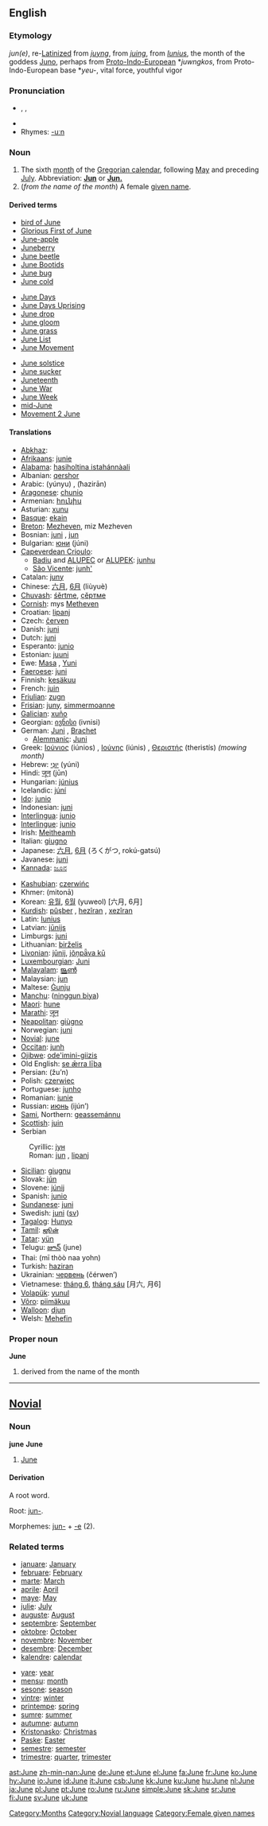 ==English==

===Etymology===
{{ME.}} ''jun(e)'', re-[[Latinize]]d from {{ME.}} ''[[juyng]]'', from {{OF.}} ''[[juing]]'', from {{L.}} ''[[Iunius]]'', the month of the goddess [[Juno]], perhaps from [[Proto-Indo-European]] *''juwngkos'', from Proto-Indo-European base *''yeu-'', vital force, youthful vigor

===Pronunciation===
*{{AHD|jo͞on}}, {{IPA|/dʒuːn/}}, {{SAMPA|/dZu:n/}}
*{{audio|en-us-June.ogg|Audio (US)}}
*Rhymes: [[Rhymes:English:-uːn|-uːn]]

===Noun===
{{en-noun}}

# The sixth [[month]] of the [[Gregorian calendar]], following [[May]] and preceding [[July]]. Abbreviation: '''[[Jun]]''' or '''[[Jun.]]'''
# (''from the name of the month'') A female [[given name]].

====Derived terms====
{{top3}}
*[[bird of June]]
*[[Glorious First of June]]
*[[June-apple]]
*[[Juneberry]]
*[[June beetle]]
*[[June Bootids]]
*[[June bug]]
*[[June cold]]
{{mid3}}
*[[June Days]]
*[[June Days Uprising]]
*[[June drop]]
*[[June gloom]]
*[[June grass]]
*[[June List]]
*[[June Movement]]
{{mid3}}
*[[June solstice]]
*[[June sucker]]
*[[Juneteenth]]
*[[June War]]
*[[June Week]]
*[[mid-June]]
*[[w:Movement 2 June|Movement 2 June]]
{{bottom}}

====Translations====
{{top}}
*[[Abkhaz]]: {{RUchar|[[рашәара]]}} {{IPAchar|(rašwara)}}
*[[Afrikaans]]: [[junie]]
*[[Alabama]]: [[hasiholtina istahánnàali]]
*Albanian: [[qershor]]
*Arabic: {{ARchar|[[يونيو|يُونْيُو]]}} (yúnyu) {{m}}, {{ARchar|[[حزيران|حَزيرانٌ]]}} (ħazirān) {{m}}
*[[Aragonese]]: [[chunio]]
*Armenian: [[հունիս]]
*Asturian: [[xunu]]
*[[Basque]]: [[ekain]]
*[[Breton]]: [[Mezheven]], miz Mezheven
*Bosnian: [[juni#Bosnian|juni]] {{m}}, [[jun#Bosnian|jun]] {{m}}
*Bulgarian: [[юни]] (júni) {{m}}
*[[Capeverdean Crioulo]]:
**[[Badiu]] and [[ALUPEC]] or [[ALUPEK]]: [[junhu]]
**[[São Vicente]]: [[junh']]
*Catalan: [[juny]] {{m}}
*Chinese: [[六月]], [[6月]] (liùyuè)
*[[Chuvash]]: [[śěrtme]], [[çĕртме]]
*[[Cornish]]: mys [[Metheven]]
*Croatian: [[lipanj]]
*Czech: [[červen]] {{m}}
*Danish: [[juni]]
*Dutch: [[juni]]
*Esperanto: [[junio]]
*Estonian: [[juuni]]
*Ewe: [[Masa]] {{n}}, [[Yuni]] {{n}}
*[[Faeroese]]: [[juni]]
*Finnish: [[kesäkuu]]
*French: [[juin]] {{m}}
*[[Friulian]]: [[zugn]] {{m}}
*[[Frisian]]: [[juny]], [[simmermoanne]]
*[[Galician]]: [[xuño]] {{m}}
*Georgian: [[ივნისი]] (ivnisi)
*German: [[Juni]] {{m}}, [[Brachet]] {{m}}
**[[Alemmanic]]: [[Juni]] {{m}}
*Greek: [[Ιούνιος]] (iúnios) {{m}}, [[Iούνης]] (iúnis) {{m}}, [[Θεριστής]] (theristís) ''(mowing month)'' {{m}}
*Hebrew: [[יוני|יוּנִי]] (yúni)
*Hindi: [[जून]] (jūn)
*Hungarian: [[június]]
*Icelandic: [[júní]]
*[[Ido]]: [[junio]]
*Indonesian: [[juni]]
*[[Interlingua]]: [[junio]]
*[[Interlingue]]: [[junio]]
*Irish: [[Meitheamh]]
*Italian: [[giugno]] {{m}}
*Japanese: [[六月]], [[6月]] (ろくがつ, rokú-gatsú)
*Javanese: [[juni]]
*[[Kannada]]: [[ಜೂನ]]
{{mid}}
*[[Kashubian]]: [[czerwińc]]
*Khmer: {{KMchar|[[មិថុនា]]}} (mitonā)
*Korean: [[유월]], [[6월]] (yuweol) [六月, 6月]
*[[Kurdish]]: [[pûşber]] {{f}}, [[hezîran]] {{f}}, [[xezîran]] {{f}}
*Latin: [[Iunius]] {{m}}
*Latvian: [[jūnijs]]
*Limburgs: [[juni]]
*Lithuanian: [[birželis]] {{m}}
*[[Livonian]]: [[jūnij]], [[jõņpǟva kū]]
*[[Luxembourgian]]: [[Juni]]
*[[Malayalam]]: [[ജൂണ്‍]]
*Malaysian: [[jun]]
*Maltese: [[Ġunju]]
*[[Manchu]]: ([[ninggun biya]])
*[[Maori]]: [[hune]]
*[[Marathi]]: [[जून]]
*[[Neapolitan]]: [[giùgno]]
*Norwegian: [[juni]]
*[[Novial]]: [[june]]
*[[Occitan]]: [[junh]] {{m}}
*[[Ojibwe]]: [[ode'imini-giizis]]
*Old English: [[se ærra liþa|se ǣrra līþa]] {{m}}
*Persian: {{FAchar|[[ژوئن]]}} (žu’n)
*Polish: [[czerwiec]] {{m}}
*Portuguese: [[junho]] {{m}}
*Romanian: [[iunie]]
*Russian: [[июнь]] (ijún’) {{m}}
*[[Sami]], Northern: [[geassemánnu]]
*[[Scottish]]: [[juin]]
*Serbian
:Cyrillic: [[јун#Serbian|јун]] {{m}}
:Roman:  [[jun#Serbian|jun]] {{m}}, [[lipanj]]
*[[Sicilian]]: [[giugnu]] {{m}}
*Slovak: [[jún]] {{m}}
*Slovene: [[júnij]] {{m}}
*Spanish: [[junio]] {{m}}
*[[Sundanese]]: [[juni]]
*Swedish: [[juni]] ([[:sv:juni|sv]])
*[[Tagalog]]: [[Hunyo]]
*[[Tamil]]: [[ஜூன்]]
*[[Tatar]]: [[yün]]
*Telugu: [[జూన్]] (june)
*Thai: {{THchar|[[มิถุนายน]]}} (mī thòò naa yohn)
*Turkish: [[haziran]]
*Ukrainian: [[червень]] (čérwen’) {{m}}
*Vietnamese: [[tháng 6]], [[tháng sáu]] [月六, 月6]
*[[Volapük]]: [[yunul]]
*[[Võro]]: [[piimäkuu]]
*[[Walloon]]: [[djun]]
*Welsh: [[Mehefin]] {{m}}
{{bottom}}

===Proper noun===
'''June'''

# {{given name|female}} derived from the name of the month

[[Category:Months]]

----

==[[Novial]]==

===Noun===
<b>june</b>
'''June'''

# [[June]]

====Derivation====
{{rfc-header|Derivation}}
A root word.

Root: [[jun-]].

Morphemes: [[jun-]] + [[-e]] (2).

===Related terms===
{{top}}
*[[januare]]: [[January]]
*[[februare]]: [[February]]
*[[marte]]: [[March]]
*[[aprile]]: [[April]]
*[[maye]]: [[May]]
*[[julie]]: [[July]]
*[[auguste]]: [[August]]
*[[septembre]]: [[September]]
*[[oktobre]]: [[October]]
*[[novembre]]: [[November]]
*[[desembre]]: [[December]]
*[[kalendre]]: [[calendar]]
{{mid}}
*[[yare]]: [[year]]
*[[mensu]]: [[month]]
*[[sesone]]: [[season]]
*[[vintre]]: [[winter]]
*[[printempe]]: [[spring]]
*[[sumre]]: [[summer]]
*[[autumne]]: [[autumn]]
*[[Kristonasko]]: [[Christmas]]
*[[Paske]]: [[Easter]]
*[[semestre]]: [[semester]]
*[[trimestre]]: [[quarter]], [[trimester]]
{{bottom}}

[[Category:Novial language]]
[[Category:Female given names]]

[[ast:June]]
[[zh-min-nan:June]]
[[de:June]]
[[et:June]]
[[el:June]]
[[fa:June]]
[[fr:June]]
[[ko:June]]
[[hy:June]]
[[io:June]]
[[id:June]]
[[it:June]]
[[csb:June]]
[[kk:June]]
[[ku:June]]
[[hu:June]]
[[nl:June]]
[[ja:June]]
[[pl:June]]
[[pt:June]]
[[ro:June]]
[[ru:June]]
[[simple:June]]
[[sk:June]]
[[sr:June]]
[[fi:June]]
[[sv:June]]
[[uk:June]]